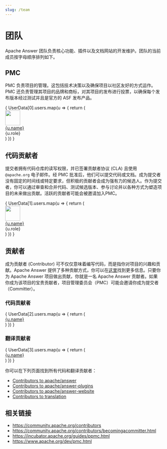 ```yaml
---
slug: /team
---
```



# 团队

Apache Answer 团队负责核心功能、插件以及文档网站的开发维护。团队的当前成员按字母顺序排列如下。


## PMC

PMC 负责项目的管理。这包括技术决策以及确保项目以社区友好的方式运作。PMC 还负责管理其项目的品牌和商标，对其项目的发布进行投票，以确保每个发布版本经过测试并且是官方的 ASF 发布产品。

<div className="row">
  {
    UserData[0].users.map(u => {
      return (
        <div key={u.name} className="col-xl-3 col-lg-4 col-md-4 col-sm-6 col-12 d-flex mb-4">
            <img src={u.avatar} width="48" height="48" className="rounded me-2 lh-normal" />
            <div>
              <a href={u.github} target="_blank" className="d-block lh-base">{u.name}</a>
              <div className="fs-14 text-secondary">{u.role}</div>
            </div>
        </div>
      )
    })
  }
</div>

## 代码贡献者

提交者拥有代码仓库的读写权限，并已签署贡献者协议 (CLA) 且使用 `@apache.org` 电子邮件。经 PMC 批准后，他们可以提交代码或文档。成为提交者没有固定的时间线或特定要求，但积极的贡献者会成为强有力的候选人。作为提交者，你可以通过审查和合并代码、测试候选版本、参与讨论并以各种方式为塑造项目的未来做出贡献。活跃的贡献者可能会被邀请加入PMC。

<div className="row">
  {
    UserData[1].users.map(u => {
      return (
        <div key={u.name} className="col-xl-3 col-lg-4 col-md-4 col-sm-6 col-12 d-flex mb-4">
            <img src={u.avatar} width="48" height="48" className="rounded me-2 lh-normal" />
            <div>
              <a href={u.github} target="_blank" className="d-block lh-base">{u.name}</a>
              <div className="fs-14 text-secondary">{u.role}</div>
            </div>
        </div>
      )
    })
  }
</div>

## 贡献者

成为贡献者 (Contributor) 可不仅仅意味着编写代码，而是指你对项目的兴趣和贡献。Apache Answer 提供了多种贡献方式，你可以在[这里](/community/contributing)找到更多信息。只要你为 Apache Answer 项目做出贡献，你就是一名 Apache Answer 贡献者。如果你成为该项目的宝贵贡献者，项目管理委员会（PMC）可能会邀请你成为提交者（Committer）。

### 代码贡献者
<div className="row mb-3">
  {
    UserData[2].users.map(u => {
      return (
        <div key={u.name} className="col-xl-3 col-lg-4 col-md-4 col-sm-6 col-12 d-flex mb-1">
          <a href={u.github} target="_blank">{u.name}</a>
        </div>
      )
    })
  }
</div>

### 翻译贡献者

<div className="row mb-3">
  {
    UserData[3].users.map(u => {
      return (
        <div key={u.name} className="col-xl-3 col-lg-4 col-md-4 col-sm-6 col-12 d-flex mb-1">
          <a href={u.github} target="_blank">{u.name}</a>
        </div>
      )
    })
  }
</div>


你可以在下列页面找到所有代码和翻译贡献者：

- [Contributors to apache/answer](https://github.com/apache/answer/graphs/contributors)
- [Contributors to apache/answer-plugins](https://github.com/apache/answer-plugins/graphs/contributors)
- [Contributors to apache/answer-website](https://github.com/apache/answer-website/graphs/contributors)
- [Contributors to translation](https://crowdin.com/project/answer/reports/top-members)

## 相关链接

- https://community.apache.org/contributors
- https://community.apache.org/contributors/becomingacommitter.html
- https://incubator.apache.org/guides/ppmc.html
- https://www.apache.org/dev/pmc.html
